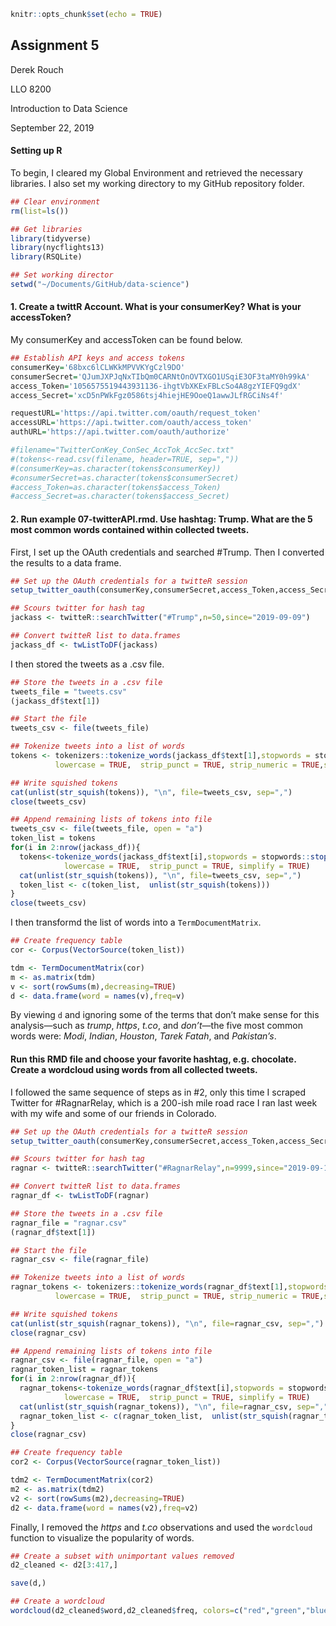 ```r
knitr::opts_chunk$set(echo = TRUE)
```

## Assignment 5
Derek Rouch

LLO 8200

Introduction to Data Science

September 22, 2019

#### Setting up R

To begin, I cleared my Global Environment and retrieved the necessary libraries. I also set my working directory to my GitHub repository folder.

```r
## Clear environment
rm(list=ls())

## Get libraries
library(tidyverse)
library(nycflights13)
library(RSQLite)

## Set working director
setwd("~/Documents/GitHub/data-science")
```

#### 1. Create a twittR Account. What is your consumerKey? What is your accessToken?

My consumerKey and accessToken can be found below.

```r
## Establish API keys and access tokens
consumerKey='68bxc6lCLWKkMPVVKYgCzl9DO'
consumerSecret='QJumJXPJqNxTIbQm0CARNtOnOVTXGO1USqiE3OF3taMY0h99kA'
access_Token='1056575519443931136-ihgtVbXKExFBLcSo4A8gzYIEFQ9gdX'
access_Secret='xcD5nPWkFgz0586tsj4hiejHE9OoeQ1awwJLfRGCiNs4f'

requestURL='https://api.twitter.com/oauth/request_token'
accessURL='https://api.twitter.com/oauth/access_token'
authURL='https://api.twitter.com/oauth/authorize'

#filename="TwitterConKey_ConSec_AccTok_AccSec.txt"
#(tokens<-read.csv(filename, header=TRUE, sep=","))
#(consumerKey=as.character(tokens$consumerKey))
#consumerSecret=as.character(tokens$consumerSecret)
#access_Token=as.character(tokens$access_Token)
#access_Secret=as.character(tokens$access_Secret)
```

#### 2. Run example 07-twitterAPI.rmd. Use hashtag: Trump. What are the 5 most common words contained within collected tweets.

First, I set up the OAuth credentials and searched #Trump. Then I converted the results to a data frame.

```r
## Set up the OAuth credentials for a twitteR session
setup_twitter_oauth(consumerKey,consumerSecret,access_Token,access_Secret)

## Scours twitter for hash tag
jackass <- twitteR::searchTwitter("#Trump",n=50,since="2019-09-09")

## Convert twitteR list to data.frames
jackass_df <- twListToDF(jackass)
```

I then stored the tweets as a .csv file.

```r
## Store the tweets in a .csv file
tweets_file = "tweets.csv"
(jackass_df$text[1])

## Start the file
tweets_csv <- file(tweets_file)

## Tokenize tweets into a list of words 
tokens <- tokenizers::tokenize_words(jackass_df$text[1],stopwords = stopwords::stopwords("en"), 
          lowercase = TRUE,  strip_punct = TRUE, strip_numeric = TRUE,simplify = TRUE)

## Write squished tokens
cat(unlist(str_squish(tokens)), "\n", file=tweets_csv, sep=",")
close(tweets_csv)

## Append remaining lists of tokens into file
tweets_csv <- file(tweets_file, open = "a")
token_list = tokens
for(i in 2:nrow(jackass_df)){
  tokens<-tokenize_words(jackass_df$text[i],stopwords = stopwords::stopwords("en"), 
            lowercase = TRUE,  strip_punct = TRUE, simplify = TRUE)
  cat(unlist(str_squish(tokens)), "\n", file=tweets_csv, sep=",")
  token_list <- c(token_list,  unlist(str_squish(tokens)))
}
close(tweets_csv)
```

I then transformd the list of words into a `TermDocumentMatrix`.

```r
## Create frequency table
cor <- Corpus(VectorSource(token_list))

tdm <- TermDocumentMatrix(cor)
m <- as.matrix(tdm)
v <- sort(rowSums(m),decreasing=TRUE)
d <- data.frame(word = names(v),freq=v)
```

By viewing `d` and ignoring some of the terms that don't make sense for this analysis---such as *trump*, *https*, *t.co*, and *don't*---the five most common words were: *Modi*, *Indian*, *Houston*, *Tarek Fatah*, and *Pakistan's*.

#### Run this RMD file and choose your favorite hashtag, e.g. chocolate. Create a wordcloud using words from all collected tweets.

I followed the same sequence of steps as in #2, only this time I scraped Twitter for #RagnarRelay, which is a 200-ish mile road race I ran last week with my wife and some of our friends in Colorado.

```r
## Set up the OAuth credentials for a twitteR session
setup_twitter_oauth(consumerKey,consumerSecret,access_Token,access_Secret)

## Scours twitter for hash tag
ragnar <- twitteR::searchTwitter("#RagnarRelay",n=9999,since="2019-09-10")

## Convert twitteR list to data.frames
ragnar_df <- twListToDF(ragnar)

## Store the tweets in a .csv file
ragnar_file = "ragnar.csv"
(ragnar_df$text[1])

## Start the file
ragnar_csv <- file(ragnar_file)

## Tokenize tweets into a list of words 
ragnar_tokens <- tokenizers::tokenize_words(ragnar_df$text[1],stopwords = stopwords::stopwords("en"), 
          lowercase = TRUE,  strip_punct = TRUE, strip_numeric = TRUE,simplify = TRUE)

## Write squished tokens
cat(unlist(str_squish(ragnar_tokens)), "\n", file=ragnar_csv, sep=",")
close(ragnar_csv)

## Append remaining lists of tokens into file
ragnar_csv <- file(ragnar_file, open = "a")
ragnar_token_list = ragnar_tokens
for(i in 2:nrow(ragnar_df)){
  ragnar_tokens<-tokenize_words(ragnar_df$text[i],stopwords = stopwords::stopwords("en"), 
            lowercase = TRUE,  strip_punct = TRUE, simplify = TRUE)
  cat(unlist(str_squish(ragnar_tokens)), "\n", file=ragnar_csv, sep=",")
  ragnar_token_list <- c(ragnar_token_list,  unlist(str_squish(ragnar_tokens)))
}
close(ragnar_csv)

## Create frequency table
cor2 <- Corpus(VectorSource(ragnar_token_list))

tdm2 <- TermDocumentMatrix(cor2)
m2 <- as.matrix(tdm2)
v2 <- sort(rowSums(m2),decreasing=TRUE)
d2 <- data.frame(word = names(v2),freq=v2)
```

Finally, I removed the *https* and *t.co* observations and used the `wordcloud` function to visualize the popularity of words.

```r
## Create a subset with unimportant values removed
d2_cleaned <- d2[3:417,]

save(d,)

## Create a wordcloud
wordcloud(d2_cleaned$word,d2_cleaned$freq, colors=c("red","green","blue","orange","black","purple", "seagreen") , random.color = TRUE, min.freq = 3)
```


